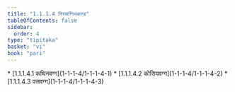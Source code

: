 ```yaml
---
title: "1.1.1.4 निस्सग्गियकण्ड"
tableOfContents: false
sidebar:
  order: 4
type: "tipitaka"
basket: "vi"
book: "pari"
---
```



<DynamicBreadcrumb />



<TableOfContents book="pari" section="1.1.1.4">
* [1.1.1.4.1 कथिनवग्ग](1-1-1-4/1-1-1-4-1)
* [1.1.1.4.2 कोसियवग्ग](1-1-1-4/1-1-1-4-2)
* [1.1.1.4.3 पत्तवग्ग](1-1-1-4/1-1-1-4-3)
</TableOfContents>